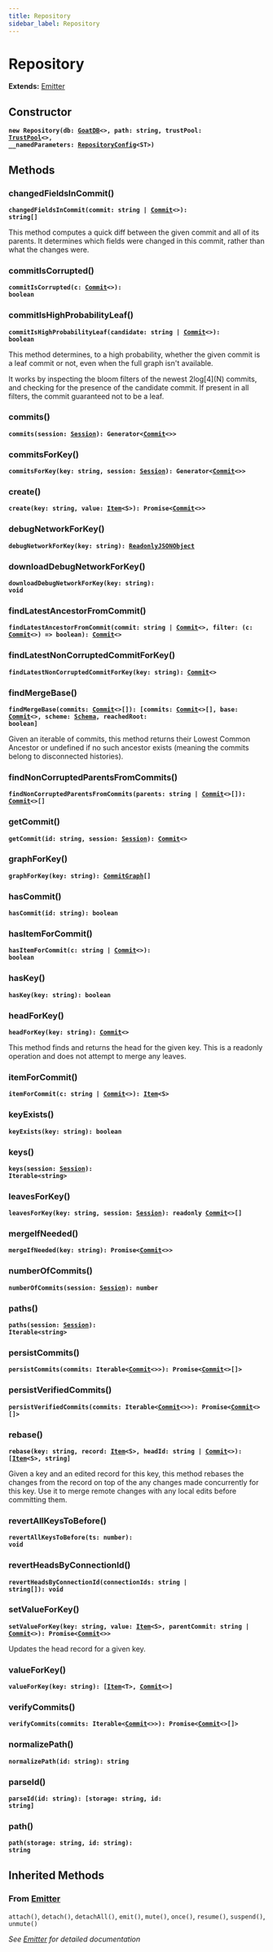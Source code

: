 ```yaml
---
title: Repository
sidebar_label: Repository
---
```


# Repository

**Extends:** [Emitter](/api/classes/emitter)

## Constructor

**<code>new Repository(db: [GoatDB](/api/classes/goatdb)&lt;&gt;, path: string, trustPool: [TrustPool](/api/classes/trustpool)&lt;&gt;, __namedParameters: [RepositoryConfig](/api/interfaces/repositoryconfig)&lt;ST&gt;)</code>**

## Methods

### changedFieldsInCommit()

**<code>changedFieldsInCommit(commit: string | [Commit](/api/classes/commit)&lt;&gt;): string[]</code>**

This method computes a quick diff between the given commit and all of its
parents. It determines which fields were changed in this commit, rather
than what the changes were.

### commitIsCorrupted()

**<code>commitIsCorrupted(c: [Commit](/api/classes/commit)&lt;&gt;): boolean</code>**

### commitIsHighProbabilityLeaf()

**<code>commitIsHighProbabilityLeaf(candidate: string | [Commit](/api/classes/commit)&lt;&gt;): boolean</code>**

This method determines, to a high probability, whether the given commit is
a leaf commit or not, even when the full graph isn't available.

It works by inspecting the bloom filters of the newest 2log\[4\]\(N\) commits,
and checking for the presence of the candidate commit. If present in all
filters, the commit guaranteed not to be a leaf.

### commits()

**<code>commits(session: [Session](/api/interfaces/session)): Generator&lt;[Commit](/api/classes/commit)&lt;&gt;&gt;</code>**

### commitsForKey()

**<code>commitsForKey(key: string, session: [Session](/api/interfaces/session)): Generator&lt;[Commit](/api/classes/commit)&lt;&gt;&gt;</code>**

### create()

**<code>create(key: string, value: [Item](/api/classes/item)&lt;S&gt;): Promise&lt;[Commit](/api/classes/commit)&lt;&gt;&gt;</code>**

### debugNetworkForKey()

**<code>debugNetworkForKey(key: string): [ReadonlyJSONObject](/api/interfaces/readonlyjsonobject)</code>**

### downloadDebugNetworkForKey()

**<code>downloadDebugNetworkForKey(key: string): void</code>**

### findLatestAncestorFromCommit()

**<code>findLatestAncestorFromCommit(commit: string | [Commit](/api/classes/commit)&lt;&gt;, filter: (c: [Commit](/api/classes/commit)&lt;&gt;) =&gt; boolean): [Commit](/api/classes/commit)&lt;&gt;</code>**

### findLatestNonCorruptedCommitForKey()

**<code>findLatestNonCorruptedCommitForKey(key: string): [Commit](/api/classes/commit)&lt;&gt;</code>**

### findMergeBase()

**<code>findMergeBase(commits: [Commit](/api/classes/commit)&lt;&gt;[]): [commits: [Commit](/api/classes/commit)&lt;&gt;[], base: [Commit](/api/classes/commit)&lt;&gt;, scheme: [Schema](/api/types/schema), reachedRoot: boolean]</code>**

Given an iterable of commits, this method returns their Lowest Common
Ancestor or undefined if no such ancestor exists (meaning the commits
belong to disconnected histories).

### findNonCorruptedParentsFromCommits()

**<code>findNonCorruptedParentsFromCommits(parents: string | [Commit](/api/classes/commit)&lt;&gt;[]): [Commit](/api/classes/commit)&lt;&gt;[]</code>**

### getCommit()

**<code>getCommit(id: string, session: [Session](/api/interfaces/session)): [Commit](/api/classes/commit)&lt;&gt;</code>**

### graphForKey()

**<code>graphForKey(key: string): [CommitGraph](/api/interfaces/commitgraph)[]</code>**

### hasCommit()

**<code>hasCommit(id: string): boolean</code>**

### hasItemForCommit()

**<code>hasItemForCommit(c: string | [Commit](/api/classes/commit)&lt;&gt;): boolean</code>**

### hasKey()

**<code>hasKey(key: string): boolean</code>**

### headForKey()

**<code>headForKey(key: string): [Commit](/api/classes/commit)&lt;&gt;</code>**

This method finds and returns the head for the given key. This is a
readonly operation and does not attempt to merge any leaves.

### itemForCommit()

**<code>itemForCommit(c: string | [Commit](/api/classes/commit)&lt;&gt;): [Item](/api/classes/item)&lt;S&gt;</code>**

### keyExists()

**<code>keyExists(key: string): boolean</code>**

### keys()

**<code>keys(session: [Session](/api/interfaces/session)): Iterable&lt;string&gt;</code>**

### leavesForKey()

**<code>leavesForKey(key: string, session: [Session](/api/interfaces/session)): readonly [Commit](/api/classes/commit)&lt;&gt;[]</code>**

### mergeIfNeeded()

**<code>mergeIfNeeded(key: string): Promise&lt;[Commit](/api/classes/commit)&lt;&gt;&gt;</code>**

### numberOfCommits()

**<code>numberOfCommits(session: [Session](/api/interfaces/session)): number</code>**

### paths()

**<code>paths(session: [Session](/api/interfaces/session)): Iterable&lt;string&gt;</code>**

### persistCommits()

**<code>persistCommits(commits: Iterable&lt;[Commit](/api/classes/commit)&lt;&gt;&gt;): Promise&lt;[Commit](/api/classes/commit)&lt;&gt;[]&gt;</code>**

### persistVerifiedCommits()

**<code>persistVerifiedCommits(commits: Iterable&lt;[Commit](/api/classes/commit)&lt;&gt;&gt;): Promise&lt;[Commit](/api/classes/commit)&lt;&gt;[]&gt;</code>**

### rebase()

**<code>rebase(key: string, record: [Item](/api/classes/item)&lt;S&gt;, headId: string | [Commit](/api/classes/commit)&lt;&gt;): [[Item](/api/classes/item)&lt;S&gt;, string]</code>**

Given a key and an edited record for this key, this method rebases the
changes from the record on top of the any changes made concurrently for
this key. Use it to merge remote changes with any local edits before
committing them.

### revertAllKeysToBefore()

**<code>revertAllKeysToBefore(ts: number): void</code>**

### revertHeadsByConnectionId()

**<code>revertHeadsByConnectionId(connectionIds: string | string[]): void</code>**

### setValueForKey()

**<code>setValueForKey(key: string, value: [Item](/api/classes/item)&lt;S&gt;, parentCommit: string | [Commit](/api/classes/commit)&lt;&gt;): Promise&lt;[Commit](/api/classes/commit)&lt;&gt;&gt;</code>**

Updates the head record for a given key.

### valueForKey()

**<code>valueForKey(key: string): [[Item](/api/classes/item)&lt;T&gt;, [Commit](/api/classes/commit)&lt;&gt;]</code>**

### verifyCommits()

**<code>verifyCommits(commits: Iterable&lt;[Commit](/api/classes/commit)&lt;&gt;&gt;): Promise&lt;[Commit](/api/classes/commit)&lt;&gt;[]&gt;</code>**

### normalizePath()

**<code>normalizePath(id: string): string</code>**

### parseId()

**<code>parseId(id: string): [storage: string, id: string]</code>**

### path()

**<code>path(storage: string, id: string): string</code>**

## Inherited Methods

### From [Emitter](/api/classes/emitter)

`attach()`, `detach()`, `detachAll()`, `emit()`, `mute()`, `once()`, `resume()`, `suspend()`, `unmute()`

*See [Emitter](/api/classes/emitter) for detailed documentation*

